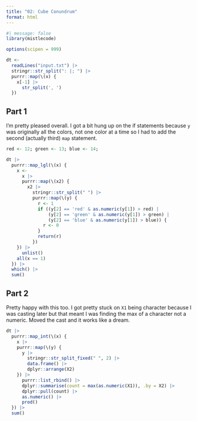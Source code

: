 ```yaml
---
title: "02: Cube Conundrum"
format: html
---
```


```r
#| message: false
library(mistlecode)

options(scipen = 999)
```

```r
dt <-
  readLines("input.txt") |>
  stringr::str_split(": |; ") |>
  purrr::map(\(x) {
    x[-1] |>
      str_split(', ')
  })
```

## Part 1

I'm pretty pleased overall. I got a bit hung up on the if statements because `y` was originally all the colors, not one color at a time so I had to add the second (actually third) `map` statement.

```r
red <- 12; green <- 13; blue <- 14;

dt |>
  purrr::map_lgl(\(x) {
    x <-
      x |>
      purrr::map(\(x2) {
        x2 |>
          stringr::str_split(" ") |>
          purrr::map(\(y) {
            r <- 1
            if ((y[2] == 'red' & as.numeric(y[1]) > red) |
                (y[2] == 'green' & as.numeric(y[1]) > green) |
                (y[2] == 'blue' & as.numeric(y[1]) > blue)) {
              r <- 0
            }
            return(r)
          })
    }) |>
      unlist()
    all(x == 1)
  }) |>
  which() |>
  sum()
```

## Part 2

Pretty happy with this too. I got pretty stuck on `X1` being character because I was casting later but that meant I was finding the max of a character not a numeric. Moved the cast and it works like a dream.

```r
dt |>
  purrr::map_int(\(x) {
    x |>
    purrr::map(\(y) {
      y |>
        stringr::str_split_fixed(" ", 2) |>
        data.frame() |>
        dplyr::arrange(X2)
    }) |>
      purrr::list_rbind() |>
      dplyr::summarise(count = max(as.numeric(X1)), .by = X2) |>
      dplyr::pull(count) |>
      as.numeric() |>
      prod()
  }) |>
  sum()
```


